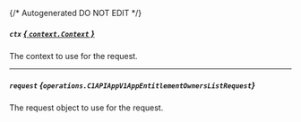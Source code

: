 {/* Autogenerated DO NOT EDIT  */}

##### `ctx` [*{ `context.Context` }*](https://pkg.go.dev/context#Context)
The context to use for the request.

---
##### `request` *{`operations.C1APIAppV1AppEntitlementOwnersListRequest`}*
The request object to use for the request.
<Collapsible openLabel={Labels.showProperties} closeLabel={Labels.hideProperties}>
    <C1APIAppV1AppEntitlementOwnersListRequest/>
</Collapsible>


